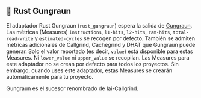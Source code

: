 
## 🦀 Rust Gungraun

El adaptador Rust Gungraun (`rust_gungraun`) espera la salida de [Gungraun](https://github.com/gungraun/gungraun).
Las métricas (Measures) `instructions`, `l1-hits`, `l2-hits`, `ram-hits`, `total-read-write` y `estimated-cycles` se recogen por defecto. También se admiten métricas adicionales de Callgrind, Cachegrind y DHAT que Gungraun puede generar.
Solo el valor reportado (es decir, `value`) está disponible para estas Measures.
Ni `lower_value` ni `upper_value` se recopilan.
Las Measures para este adaptador no se crean por defecto para todos los proyectos.
Sin embargo, cuando uses este adaptador, estas Measures se crearán automáticamente para tu proyecto.

Gungraun es el sucesor renombrado de Iai-Callgrind.

<CargoRustGungraun />
